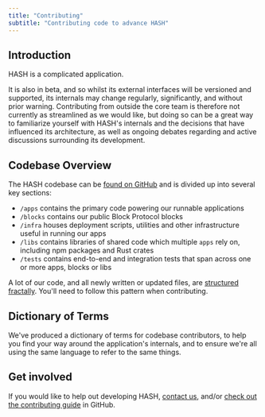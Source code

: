 ```yaml
---
title: "Contributing"
subtitle: "Contributing code to advance HASH"
---
```


## Introduction

HASH is a complicated application.

It is also in beta, and so whilst its external interfaces will be versioned and supported, its internals may change regularly, significantly, and without prior warning. Contributing from outside the core team is therefore not currently as streamlined as we would like, but doing so can be a great way to familiarize yourself with HASH's internals and the decisions that have influenced its architecture, as well as ongoing debates regarding and active discussions surrounding its development.

## Codebase Overview

The HASH codebase can be [found on GitHub](https://github.com/hashintel/hash) and is divided up into several key sections:

- `/apps` contains the primary code powering our runnable applications
- `/blocks` contains our public Block Protocol blocks
- `/infra` houses deployment scripts, utilities and other infrastructure useful in running our apps
- `/libs` contains libraries of shared code which multiple `apps` rely on, including npm packages and Rust crates
- `/tests` contains end-to-end and integration tests that span across one or more apps, blocks or libs

A lot of our code, and all newly written or updated files, are [structured fractally](https://hash.dev/blog/file-structuring). You'll need to follow this pattern when contributing.

## Dictionary of Terms

We've produced a dictionary of terms for codebase contributors, to help you find your way around the application's internals, and to ensure we're all using the same language to refer to the same things.

## Get involved

If you would like to help out developing HASH, [contact us](https://hash.ai/contact), and/or [check out the contributing guide](https://github.com/hashintel/hash/blob/main/.github/CONTRIBUTING.md) in GitHub.

